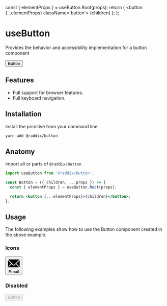 
<Meta title='Buttons/useButton' />

<!--- Component template -->

  const { elementProps } = useButton.Root(props);
  return (
    <button {...elementProps} className='button'>
      {children}
    </button>
  );
};

# useButton

Provides the behavior and accessibility implementation for a button component

<Canvas>
  <Story
    name='Overview'
    parameters={{
      layout: 'centered'
    }}
  >
    <Button>Button</Button>
  </Story>
</Canvas>

## Features

- Full support for browser features.
- Full keyboard navigation.

## Installation

Install the primitive from your command line.

```sh
yarn add @raddix/button
```

## Anatomy

Import all or parts of <code>@raddix/button</code>

```jsx
import useButton from '@raddix/button';

const Button = ({ children, ...props }) => {
  const { elementProps } = useButton.Root(props);

  return <button {...elementProps}>{children}</button>;
};
```

## Usage

The following examples show how to use the Button component created in the above example.

### Icons

<Canvas>
  <Story name='Icons'>
    <Button>
      <svg
        viewBox='0 0 24 24'
        focusable='false'
        class='icon-small'
        aria-hidden='true'
      >
        <g fill='currentColor'>
          <path d='M11.114,14.556a1.252,1.252,0,0,0,1.768,0L22.568,4.87a.5.5,0,0,0-.281-.849A1.966,1.966,0,0,0,22,4H2a1.966,1.966,0,0,0-.289.021.5.5,0,0,0-.281.849Z'></path>
          <path d='M23.888,5.832a.182.182,0,0,0-.2.039l-6.2,6.2a.251.251,0,0,0,0,.354l5.043,5.043a.75.75,0,1,1-1.06,1.061l-5.043-5.043a.25.25,0,0,0-.354,0l-2.129,2.129a2.75,2.75,0,0,1-3.888,0L7.926,13.488a.251.251,0,0,0-.354,0L2.529,18.531a.75.75,0,0,1-1.06-1.061l5.043-5.043a.251.251,0,0,0,0-.354l-6.2-6.2a.18.18,0,0,0-.2-.039A.182.182,0,0,0,0,6V18a2,2,0,0,0,2,2H22a2,2,0,0,0,2-2V6A.181.181,0,0,0,23.888,5.832Z'></path>
        </g>
      </svg>
      Email
    </Button>
  </Story>
</Canvas>

### Disabled

<Canvas>
  <Story name='Disabled'>
    <Button disabled>Button</Button>
  </Story>
</Canvas>

